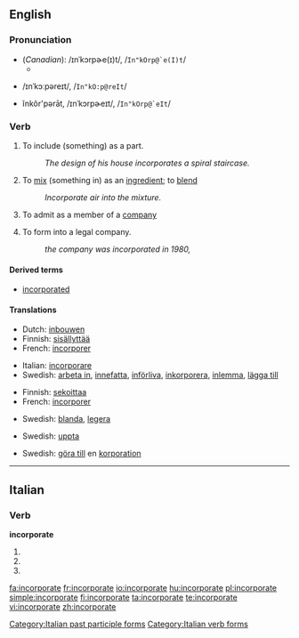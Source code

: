 ==English==

===Pronunciation===
* (''Canadian''): /ɪnˈkɔrpɚe(ɪ)t/, /<tt>In"kOrp@`e(I)t</tt>/
** {{audio|en-ca-incorporate.ogg|Audio (CA)}}
* {{a|RP}} /ɪnˈkɔːpəreɪt/, /<tt>In"kO:p@reIt</tt>/
* {{a|US}} ĭnkôr'pərāt, /ɪnˈkɔrpɚeɪt/, /<tt>In"kOrp@`eIt</tt>/

===Verb===
{{en-verb|incorporat|ing}}

# {{transitive}} To include (something) as a part.
#: ''The design of his house incorporates a spiral staircase.''
# {{transitive}} To [[mix]] (something in) as an  [[ingredient]]; to [[blend]]
#: ''Incorporate air into the mixture.''
# {{transitive}} To admit as a member of a [[company]]
# {{transitive}} To form into a legal company.
#: ''the company was incorporated in 1980,''

====Derived terms====
* [[incorporated]]<!--adjective-->

====Translations====
{{trans-top|include as a part or ingredient}}
* Dutch: [[inbouwen]]
* Finnish: [[sisällyttää]]
* French: [[incorporer]]
{{trans-mid}}
* Italian: [[incorporare]]
* Swedish: [[arbeta in]], [[innefatta]], [[införliva]], [[inkorporera]], [[inlemma]], [[lägga till]]
{{trans-bottom}}

{{trans-top|mix, blend}}
* Finnish: [[sekoittaa]]
* French: [[incorporer]]
{{trans-mid}}
* Swedish: [[blanda]], [[legera]]
{{trans-bottom}}

{{trans-top|admit as a member of a company}}
* Swedish: [[uppta]]
{{trans-mid}}
{{trans-bottom}}

{{trans-top|form into a legal company}}
{{trans-mid}}
* Swedish: [[göra till]] en [[korporation]]
{{trans-bottom}}

----

==Italian==

===Verb===
'''incorporate'''

# {{form of|[[second-person|Second-person]] [[plural]] [[present tense]]|[[incorporare#Italian|incorporare]]|lang=Italian}}
# {{form of|Second-person plural [[imperative]]|incorporare#Italian|incorporare|lang=Italian}}
# {{form of|[[feminine|Feminine]] plural|[[incorporato]]}}

[[Category:Italian past participle forms]]
[[Category:Italian verb forms]]

[[fa:incorporate]]
[[fr:incorporate]]
[[io:incorporate]]
[[hu:incorporate]]
[[pl:incorporate]]
[[simple:incorporate]]
[[fi:incorporate]]
[[ta:incorporate]]
[[te:incorporate]]
[[vi:incorporate]]
[[zh:incorporate]]